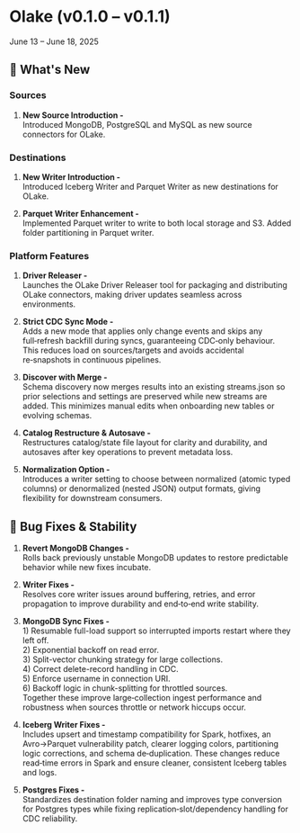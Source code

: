 # Olake (v0.1.0 – v0.1.1)
June 13 – June 18, 2025

## 🎯 What's New

### Sources

1. **New Source Introduction -** <br/>Introduced MongoDB, PostgreSQL and MySQL as new source connectors for OLake.

### Destinations

1. **New Writer Introduction -** <br/>Introduced Iceberg Writer and Parquet Writer as new destinations for OLake. 

2. **Parquet Writer Enhancement -** <br/>Implemented Parquet writer to write to both local storage and S3. Added folder partitioning in Parquet writer.

### Platform Features

1. **Driver Releaser -** <br/>Launches the OLake Driver Releaser tool for packaging and distributing OLake connectors, making driver updates seamless across environments.

2. **Strict CDC Sync Mode -** <br/>Adds a new mode that applies only change events and skips any full‑refresh backfill during syncs, guaranteeing CDC‑only behaviour. This reduces load on sources/targets and avoids accidental re‑snapshots in continuous pipelines.

3. **Discover with Merge -** <br/>Schema discovery now merges results into an existing streams.json so prior selections and settings are preserved while new streams are added. This minimizes manual edits when onboarding new tables or evolving schemas.

4. **Catalog Restructure & Autosave -** <br/>Restructures catalog/state file layout for clarity and durability, and autosaves after key operations to prevent metadata loss.

5. **Normalization Option -** <br/>Introduces a writer setting to choose between normalized (atomic typed columns) or denormalized (nested JSON) output formats, giving flexibility for downstream consumers.

## 🔧 Bug Fixes & Stability

1. **Revert MongoDB Changes -** <br/>Rolls back previously unstable MongoDB updates to restore predictable behavior while new fixes incubate.

2. **Writer Fixes -** <br/>Resolves core writer issues around buffering, retries, and error propagation to improve durability and end‑to‑end write stability.

3. **MongoDB Sync Fixes -** <br/>1) Resumable full-load support so interrupted imports restart where they left off. <br/>2) Exponential backoff on read error. <br/>3) Split-vector chunking strategy for large collections. <br/>4) Correct delete-record handling in CDC. <br/>5) Enforce username in connection URI. <br/>6) Backoff logic in chunk-splitting for throttled sources. <br/>Together these improve large‑collection ingest performance and robustness when sources throttle or network hiccups occur.

4. **Iceberg Writer Fixes -** <br/>Includes upsert and timestamp compatibility for Spark, hotfixes, an Avro→Parquet vulnerability patch, clearer logging colors, partitioning logic corrections, and schema de‑duplication.
These changes reduce read‑time errors in Spark and ensure cleaner, consistent Iceberg tables and logs.

5. **Postgres Fixes -** <br/>Standardizes destination folder naming and improves type conversion for Postgres types while fixing replication‑slot/dependency handling for CDC reliability. 

